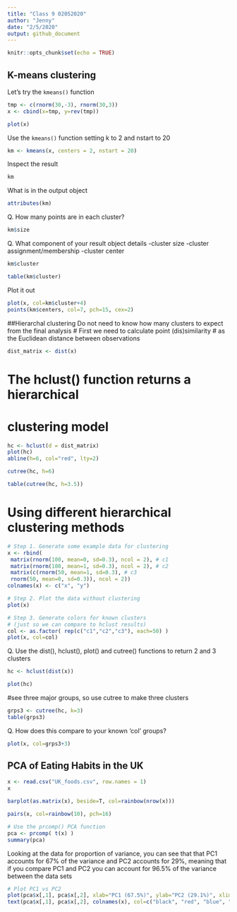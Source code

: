 ```yaml
---
title: "Class 9 02052020"
author: "Jenny"
date: "2/5/2020"
output: github_document
---
```


```r
knitr::opts_chunk$set(echo = TRUE)
```

## K-means clustering

Let's try the `kmeans()` function

```r
tmp <- c(rnorm(30,-3), rnorm(30,3))
x <- cbind(x=tmp, y=rev(tmp))

plot(x)

```


Use the `kmeans()` function setting k to 2 and nstart to 20
```r
km <- kmeans(x, centers = 2, nstart = 20)
```

Inspect the result
```r
km

```

What is in the output object
```r
attributes(km)
```

Q. How many points are in each cluster?
```r
km$size
```

Q. What component of your result object details
    -cluster size
    -cluster assignment/membership
    -cluster center
    
```r
km$cluster

table(km$cluster)
```

Plot it out
```r
plot(x, col=km$cluster+4)
points(km$centers, col=7, pch=15, cex=2)
```

##Hierarchal clustering
Do not need to know how many clusters to expect from the final analysis
# First we need to calculate point (dis)similarity
# as the Euclidean distance between observations
```r
dist_matrix <- dist(x)
```

# The hclust() function returns a hierarchical
# clustering model
```r
hc <- hclust(d = dist_matrix)
plot(hc)
abline(h=6, col="red", lty=2)
```

```r
cutree(hc, h=6)
```

```r
table(cutree(hc, h=3.5))
```

# Using different hierarchical clustering methods

```r
# Step 1. Generate some example data for clustering
x <- rbind(
 matrix(rnorm(100, mean=0, sd=0.3), ncol = 2), # c1
 matrix(rnorm(100, mean=1, sd=0.3), ncol = 2), # c2
 matrix(c(rnorm(50, mean=1, sd=0.3), # c3
 rnorm(50, mean=0, sd=0.3)), ncol = 2))
colnames(x) <- c("x", "y")

# Step 2. Plot the data without clustering
plot(x)

# Step 3. Generate colors for known clusters
# (just so we can compare to hclust results)
col <- as.factor( rep(c("c1","c2","c3"), each=50) )
plot(x, col=col)
```

Q. Use the dist(), hclust(), plot() and cutree()
 functions to return 2 and 3 clusters
 
```r
hc <- hclust(dist(x))

plot(hc)
```
 
#see three major groups, so use cutree to make three clusters
```r
grps3 <- cutree(hc, k=3)
table(grps3)
```

 
Q. How does this compare to your known 'col' groups?

```r
plot(x, col=grps3+3)
```




## PCA of Eating Habits in the UK
```r
x <- read.csv("UK_foods.csv", row.names = 1)
x
```

```r
barplot(as.matrix(x), beside=T, col=rainbow(nrow(x)))
```

```r
pairs(x, col=rainbow(10), pch=16)

```

```r
# Use the prcomp() PCA function 
pca <- prcomp( t(x) )
summary(pca)
```
Looking at the data for proportion of variance, you can see that that PC1 accounts for 67% of the variance and PC2 accounts for 29%, meaning that if you compare PC1 and PC2 you can account for 96.5% of the variance between the data sets


```r
# Plot PC1 vs PC2
plot(pca$x[,1], pca$x[,2], xlab="PC1 (67.5%)", ylab="PC2 (29.1%)", xlim=c(-270,500))
text(pca$x[,1], pca$x[,2], colnames(x), col=c("black", "red", "blue", "darkgreen"))
```

